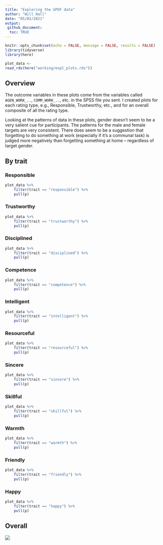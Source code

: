 ```yaml
---
title: "Exploring the GPOF data"
author: "Will Hall"
date: "05/02/2021"
output: 
 github_document:
  toc: TRUE
---
```


```r
knitr::opts_chunk$set(echo = FALSE, message = FALSE, results = FALSE)
library(tidyverse)
library(here)

plot_data <- 
read_rds(here("working/expl_plots.rds"))
```


## Overview

The outcome variables in these plots come from the variables called `AGEN_WORK_..`, `COMM_WORK_..`, etc. in the SPSS file you sent. I created plots for each rating type, e.g., Responsible, Trustworthy, etc., and for an overall composite of all the rating type. 

Looking at the patterns of data in these plots, gender doesn't seem to be a very salient cue for participants. The patterns for the male and female targets are very consistent. There does seem to be a suggestion that forgetting to do something at work (especially if it's a communal task) is judged more negatively than forgetting something at home -- regardless of target gender. 

## By trait

### Responsible

```r
plot_data %>% 
	filter(trait == "responsible") %>% 
	pull(p)
```


### Trustworthy

```r
plot_data %>% 
	filter(trait == "trustworthy") %>% 
	pull(p)
```


### Disciplined


```r
plot_data %>% 
	filter(trait == "disciplined") %>% 
	pull(p)
```


### Competence

```r
plot_data %>% 
	filter(trait == "competence") %>% 
	pull(p)
```


### Intelligent

```r
plot_data %>% 
	filter(trait == "intelligent") %>% 
	pull(p)
```



### Resourceful


```r
plot_data %>% 
	filter(trait == "resourceful") %>% 
	pull(p)
```


### Sincere


```r
plot_data %>% 
	filter(trait == "sincere") %>% 
	pull(p)
```


### Skillful


```r
plot_data %>% 
	filter(trait == "skillful") %>% 
	pull(p)
```


### Warmth

```r
plot_data %>% 
	filter(trait == "warmth") %>% 
	pull(p)
```


### Friendly


```r
plot_data %>% 
	filter(trait == "friendly") %>% 
	pull(p)
```


### Happy


```r
plot_data %>% 
	filter(trait == "happy") %>% 
	pull(p)

```



## Overall 

![](overall-rating.png)

